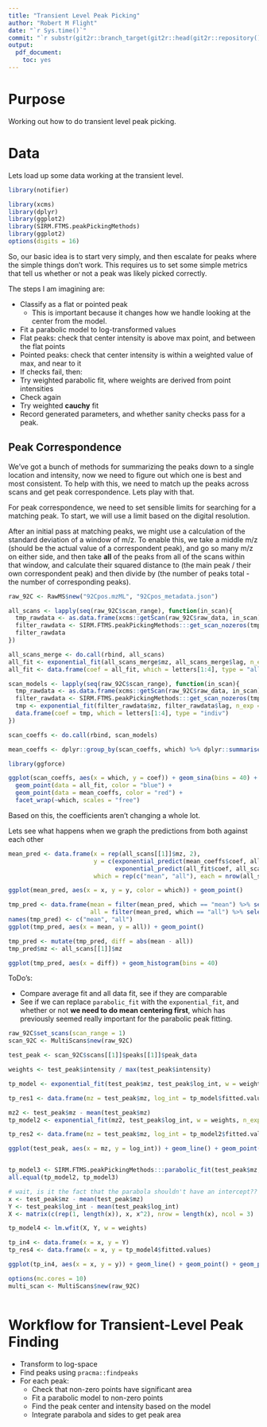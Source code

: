 ```yaml
---
title: "Transient Level Peak Picking"
author: "Robert M Flight"
date: "`r Sys.time()`"
commit: "`r substr(git2r::branch_target(git2r::head(git2r::repository())), 1, 8)`"
output: 
  pdf_document: 
    toc: yes
---
```


# Purpose

Working out how to do transient level peak picking.

# Data

Lets load up some data working at the transient level.

```r
library(notifier)

library(xcms)
library(dplyr)
library(ggplot2)
library(SIRM.FTMS.peakPickingMethods)
library(ggplot2)
options(digits = 16)
```

So, our basic idea is to start very simply, and then escalate for peaks where the
simple things don't work. This requires us to set some simple metrics that tell
us whether or not a peak was likely picked correctly.

The steps I am imagining are:

* Classify as a flat or pointed peak
  * This is important because it changes how we handle looking at the center from
  the model.
* Fit a parabolic model to log-transformed values
* Flat peaks: check that center intensity is above max point, and between the flat points
* Pointed peaks: check that center intensity is within a weighted value of max, and near to it
* If checks fail, then:
* Try weighted parabolic fit, where weights are derived from point intensities
* Check again
* Try weighted **cauchy** fit
* Record generated parameters, and whether sanity checks pass for a peak.

## Peak Correspondence

We've got a bunch of methods for summarizing the peaks down to a single location
and intensity, now we need to figure out which one is best and most consistent.
To help with this, we need to match up the peaks across scans and get peak
correspondence. Lets play with that.

For peak correspondence, we need to set sensible limits for searching for a 
matching peak. To start, we will use a limit based on the digital resolution.

After an initial pass at matching peaks, we might use a calculation of the 
standard deviation of a window of m/z. To enable this, we take a middle m/z 
(should be the actual value of a correspondent peak), and go so many m/z on either
side, and then take **all** of the peaks from all of the scans within that window,
and calculate their squared distance to (the main peak / their own correspondent peak)
and then divide by (the number of peaks total - the number of corresponding peaks).


```r
raw_92C <- RawMS$new("92Cpos.mzML", "92Cpos_metadata.json")
```

```r


all_scans <- lapply(seq(raw_92C$scan_range), function(in_scan){
  tmp_rawdata <- as.data.frame(xcms::getScan(raw_92C$raw_data, in_scan))
  filter_rawdata <- SIRM.FTMS.peakPickingMethods:::get_scan_nozeros(tmp_rawdata)
  filter_rawdata
})

all_scans_merge <- do.call(rbind, all_scans)
all_fit <- exponential_fit(all_scans_merge$mz, all_scans_merge$lag, n_exp = 3)$coefficients
all_fit <- data.frame(coef = all_fit, which = letters[1:4], type = "all")

scan_models <- lapply(seq(raw_92C$scan_range), function(in_scan){
  tmp_rawdata <- as.data.frame(xcms::getScan(raw_92C$raw_data, in_scan))
  filter_rawdata <- SIRM.FTMS.peakPickingMethods:::get_scan_nozeros(tmp_rawdata)
  tmp <- exponential_fit(filter_rawdata$mz, filter_rawdata$lag, n_exp = 3)$coefficients
  data.frame(coef = tmp, which = letters[1:4], type = "indiv")
})

scan_coeffs <- do.call(rbind, scan_models)

mean_coeffs <- dplyr::group_by(scan_coeffs, which) %>% dplyr::summarise(., coef = mean(coef))

library(ggforce)

ggplot(scan_coeffs, aes(x = which, y = coef)) + geom_sina(bins = 40) +
  geom_point(data = all_fit, color = "blue") +
  geom_point(data = mean_coeffs, color = "red") + 
  facet_wrap(~which, scales = "free")
```

Based on this, the coefficients aren't changing a whole lot.

Lets see what happens when we graph the predictions from both against each other

```r
mean_pred <- data.frame(x = rep(all_scans[[1]]$mz, 2),
                        y = c(exponential_predict(mean_coeffs$coef, all_scans[[1]]$mz),
                              exponential_predict(all_fit$coef, all_scans[[1]]$mz)),
                        which = rep(c("mean", "all"), each = nrow(all_scans[[1]])))

ggplot(mean_pred, aes(x = x, y = y, color = which)) + geom_point()

tmp_pred <- data.frame(mean = filter(mean_pred, which == "mean") %>% select(., y),
                       all = filter(mean_pred, which == "all") %>% select(., y))
names(tmp_pred) <- c("mean", "all")
ggplot(tmp_pred, aes(x = mean, y = all)) + geom_point()

tmp_pred <- mutate(tmp_pred, diff = abs(mean - all))
tmp_pred$mz <- all_scans[[1]]$mz

ggplot(tmp_pred, aes(x = diff)) + geom_histogram(bins = 40)
```


ToDo's:

* Compare average fit and all data fit, see if they are comparable
* See if we can replace `parabolic_fit` with the `exponential_fit`, and whether
or not **we need to do mean centering first**, which has previously seemed really
important for the parabolic peak fitting.

```r
raw_92C$set_scans(scan_range = 1)
scan_92C <- MultiScans$new(raw_92C)

test_peak <- scan_92C$scans[[1]]$peaks[[1]]$peak_data

weights <- test_peak$intensity / max(test_peak$intensity)

tp_model <- exponential_fit(test_peak$mz, test_peak$log_int, w = weights, n_exp = 2)

tp_res1 <- data.frame(mz = test_peak$mz, log_int = tp_model$fitted.values)

mz2 <- test_peak$mz - mean(test_peak$mz)
tp_model2 <- exponential_fit(mz2, test_peak$log_int, w = weights, n_exp = 2)

tp_res2 <- data.frame(mz = test_peak$mz, log_int = tp_model2$fitted.values)

ggplot(test_peak, aes(x = mz, y = log_int)) + geom_line() + geom_point() + geom_point(data = tp_res1, color = "red") + geom_point(data = tp_res2, color = "blue")


tp_model3 <- SIRM.FTMS.peakPickingMethods:::parabolic_fit(test_peak$mz, test_peak$log_int, w = weights)
all.equal(tp_model2, tp_model3)

# wait, is it the fact that the parabola shouldn't have an intercept??
x <- test_peak$mz - mean(test_peak$mz)
Y <- test_peak$log_int - mean(test_peak$log_int)
X <- matrix(c(rep(1, length(x)), x, x^2), nrow = length(x), ncol = 3)

tp_model4 <- lm.wfit(X, Y, w = weights)

tp_in4 <- data.frame(x = x, y = Y)
tp_res4 <- data.frame(x = x, y = tp_model4$fitted.values)

ggplot(tp_in4, aes(x = x, y = y)) + geom_line() + geom_point() + geom_point(data = tp_res4, color = "blue")
```


```r
options(mc.cores = 10)
multi_scan <- MultiScans$new(raw_92C)
```


```r

```


# Workflow for Transient-Level Peak Finding

* Transform to log-space
* Find peaks using `pracma::findpeaks`
* For each peak:
    * Check that non-zero points have significant area
    * Fit a parabolic model to non-zero points
    * Find the peak center and intensity based on the model
    * Integrate parabola and sides to get peak area


